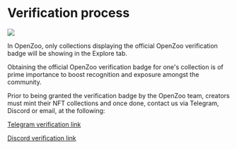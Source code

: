 # Verification process

![](/verified.jpg)

In OpenZoo, only collections displaying the official OpenZoo verification badge will be showing in the Explore tab.

Obtaining the official OpenZoo verification badge for one's collection is of prime importance to boost recognition and exposure amongst the community.

Prior to being granted the verification badge by the OpenZoo team, creators must mint their NFT collections and once done, contact us via Telegram, Discord or email, at the following:

[Telegram verification link](https://t.me/openzoo_validation)

[Discord verification link](https://discord.gg/tT4v8H6UBH)
